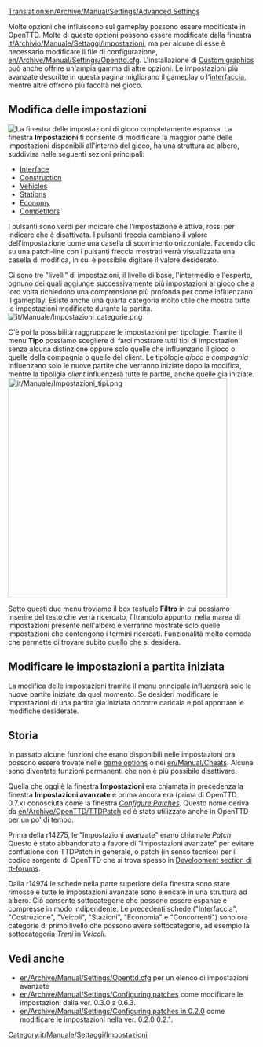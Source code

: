 {{it/Traduzione|en/Archive/Manual/Settings/Advanced Settings}}

[[Translation:en/Archive/Manual/Settings/Advanced Settings]]
{{en/Outdated|Setting have been substantially re-organised since this last had a major update}} 

{{it/Manuale/Menu}}
Molte opzioni che influiscono sul gameplay possono essere modificate in OpenTTD. Molte di queste opzioni possono essere modificate dalla finestra [[it/Archivio/Manuale/Settaggi/Impostazioni]], ma per alcune di esse è necessario modificare il file di configurazione, [[en/Archive/Manual/Settings/Openttd.cfg]]. L'installazione di [[en/Manual/NewGRF|Custom graphics]] può anche offrire un'ampia gamma di altre opzioni. Le impostazioni più avanzate descritte in questa pagina migliorano il gameplay o l'[[it/Manuale/Interfaccia di gioco|interfaccia]], mentre altre offrono più facoltà nel gioco.

==Modifica delle impostazioni==
[[File:it/Manuale/Impostazioni finestra.png|thumb|left|La finestra delle impostazioni di gioco completamente espansa.]]
{{it/Archivio/Manuale/Settaggi/MenuImp}} 
La finestra '''Impostazioni''' ti consente di modificare la maggior parte delle impostazioni disponibili all'interno del gioco, ha una struttura ad albero, suddivisa nelle seguenti sezioni principali:

*[[en/Archive/Manual/Settings/Advanced Settings/Interface|Interface]]
*[[en/Archive/Manual/Settings/Advanced Settings/Construction|Construction]]
*[[en/Archive/Manual/Settings/Advanced Settings/Vehicles|Vehicles]]
*[[en/Archive/Manual/Settings/Advanced Settings/Stations|Stations]]
*[[en/Archive/Manual/Settings/Advanced Settings/Economy|Economy]]
*[[en/Archive/Manual/Settings/Advanced Settings/Competitors|Competitors]]

I pulsanti sono verdi per indicare che l'impostazione è attiva, rossi per indicare che è disattivata. I pulsanti freccia cambiano il valore dell'impostazione come una casella di scorrimento orizzontale. Facendo clic su una patch-line con i pulsanti freccia mostrati verrà visualizzata una casella di modifica, in cui è possibile digitare il valore desiderato.

Ci sono tre "livelli" di impostazioni, il livello di base, l'intermedio e l'esperto, ognuno dei quali aggiunge successivamente più impostazioni al gioco che a loro volta richiedono una comprensione più profonda per come influenzano il gameplay. Esiste anche una quarta categoria molto utile che mostra tutte le impostazioni modificate durante la partita.
[[File:it/Manuale/Impostazioni categorie.png|alt=Le possibili categorie di impostazioni disponibili.]]

C'è poi la possibilità raggruppare le impostazioni per tipologie. Tramite il menu '''Tipo''' possiamo scegliere di farci mostrare tutti tipi di impostazioni senza alcuna distinzione oppure solo quelle che influenzano il gioco o quelle della compagnia o quelle del client. Le tipologie ''gioco'' e ''compagnia'' influenzano solo le nuove partite che verranno iniziate dopo la modifica, mentre la tipoligia ''client'' influenzerà tutte le partite, anche quelle gia iniziate.
[[File:it/Manuale/Impostazioni tipi.png|446px|alt=Il menu ''Tipo'']]

Sotto questi due menu troviamo il box testuale '''Filtro''' in cui possiamo inserire del testo che verrà ricercato, filtrandolo appunto, nella marea di impostazioni presente nell'albero e verranno mostrate solo quelle impostazioni che contengono i termini ricercati. Funzionalità molto comoda che permette di trovare subito quello che si desidera.

== Modificare le impostazioni a partita iniziata==
La modifica delle impostazioni tramite il menu principale influenzerà solo le nuove partite iniziate da quel momento. Se desideri modificare le impostazioni di una partita gia iniziata occorre caricala e poi apportare le modifiche desiderate.

==Storia==
In passato alcune funzioni che erano disponibili nelle impostazioni ora possono essere trovate nelle [[en/Manual/Game options window|game options]] o nei [[en/Manual/Cheats]]. Alcune sono diventate funzioni permanenti che non è più possibile disattivare.

Quella che oggi è la finestra '''Impostazioni''' era chiamata in precedenza la finestra '''Impostazioni avanzate''' e prima ancora era (prima di OpenTTD 0.7.x) conosciuta come la finestra ''[[en/Archive/Manual/Settings/Configuring patches|Configure Patches]]''. Questo nome deriva da [[en/Archive/OpenTTD/TTDPatch]] ed è stato utilizzato anche in OpenTTD per un po' di tempo.

Prima della r14275, le "Impostazioni avanzate" erano chiamate ''Patch''. Questo è stato abbandonato a favore di "Impostazioni avanzate" per evitare confusione con TTDPatch in generale, o patch (in senso tecnico) per il codice sorgente di OpenTTD che si trova spesso in [http://www.tt-forums.net/viewforum.php?f=33 Development section di tt-forums].

Dalla r14974 le schede nella parte superiore della finestra sono state rimosse e tutte le impostazioni avanzate sono elencate in una struttura ad albero. Ciò consente sottocategorie che possono essere espanse e compresse in modo indipendente. Le precedenti schede ("Interfaccia", "Costruzione", "Veicoli", "Stazioni", "Economia" e "Concorrenti") sono ora categorie di primo livello che possono avere sottocategorie, ad esempio la sottocategoria ''Treni'' in ''Veicoli''.

{{en/-}}

==Vedi anche==
*[[en/Archive/Manual/Settings/Openttd.cfg]] per un elenco di impostazioni avanzate
*[[en/Archive/Manual/Settings/Configuring patches]] come modificare le impostazioni dalla ver. 0.3.0 a 0.6.3.
*[[en/Archive/Manual/Settings/Configuring patches in 0.2.0]] come modificare le impostazioni nella ver. 0.2.0  0.2.1.

[[Category:it/Manuale/Settaggi/Impostazioni]]
